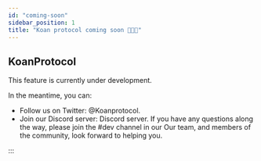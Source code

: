 ---
id: "coming-soon"
sidebar_position: 1
title: "Koan protocol coming soon 🎈🎈🎈"
---


## KoanProtocol

This feature is currently under development.

In the meantime, you can:

- Follow us on Twitter: <Link className="text-violet-600" href="https://twitter.com/koanprotocol">@Koanprotocol</Link>.
- Join our Discord server: <Link href="https://discord.com/invite/MPAmCCzT7S">Discord
  server</Link>.
  If you have any questions along the way, please join the #dev channel in our Our team, and members of the community, look forward to helping you.‌

:::

